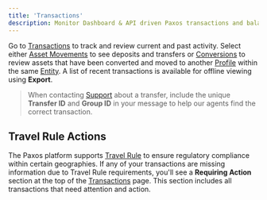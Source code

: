 ```yaml
---
title: 'Transactions'
description: Monitor Dashboard & API driven Paxos transactions and balances.
---
```


[Travel Rule]: /dashboard/travel-rule
[Transactions]: https://dashboard.paxos.com/dashboard/transactions
[Asset Movements]: https://dashboard.paxos.com/dashboard/transactions/asset-movements
[Conversions]: https://dashboard.paxos.com/dashboard/transactions/conversions
[Profile]: /dashboard/organization#profile
[Entity]: /dashboard/organization#entity
[Support]: https://support.paxos.com

Go to [Transactions] to track and review current and past activity.
Select either [Asset Movements] to see deposits and transfers or [Conversions] to review assets that have been converted and moved to another [Profile] within the same [Entity].
A list of recent transactions is available for offline viewing using **Export**.

> When contacting [Support] about a transfer, include the unique **Transfer ID** and **Group ID** in your message to help our agents find the correct transaction.

## Travel Rule Actions

The Paxos platform supports [Travel Rule] to ensure regulatory compliance within certain geographies.
If any of your transactions are missing information due to Travel Rule requirements, you'll see a **Requiring Action** section at the top of the [Transactions] page.
This section includes all transactions that need attention and action.
